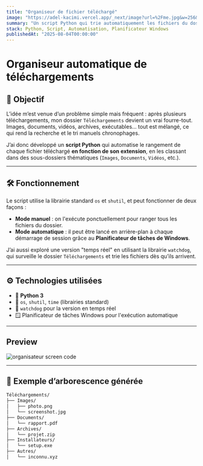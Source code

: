 ```yaml
---
title: "Organiseur de fichier téléchargé"
image: "https://adel-kacimi.vercel.app/_next/image?url=%2Fme.jpg&w=256&q=75"
summary: "Un script Python qui trie automatiquement les fichiers du dossier Téléchargements selon leur extension, avec exécution manuelle et automatisée via le planificateur de tâches Windows."
stack: Python, Script, Automatisation, Planificateur Windows
publishedAt: "2025-08-04T00:00:00"
---
```


# Organiseur automatique de téléchargements

## 🎯 Objectif

L’idée m’est venue d’un problème simple mais fréquent : après plusieurs téléchargements, mon dossier `Téléchargements` devient un vrai fourre-tout. Images, documents, vidéos, archives, exécutables… tout est mélangé, ce qui rend la recherche et le tri manuels chronophages.

J’ai donc développé un **script Python** qui automatise le rangement de chaque fichier téléchargé **en fonction de son extension**, en les classant dans des sous-dossiers thématiques (`Images`, `Documents`, `Vidéos`, etc.).

---

## 🛠️ Fonctionnement

Le script utilise la librairie standard `os` et `shutil`, et peut fonctionner de deux façons :

- **Mode manuel** : on l'exécute ponctuellement pour ranger tous les fichiers du dossier.
- **Mode automatique** : il peut être lancé en arrière-plan à chaque démarrage de session grâce au **Planificateur de tâches de Windows**.

J’ai aussi exploré une version "temps réel" en utilisant la librairie `watchdog`, qui surveille le dossier `Téléchargements` et trie les fichiers dès qu’ils arrivent.

---

## ⚙️ Technologies utilisées

- 🐍 **Python 3**
- 📁 `os`, `shutil`, `time` (librairies standard)
- 🔁 `watchdog` pour la version en temps réel
- 🪟 Planificateur de tâches Windows pour l'exécution automatique

---

## Preview

<Image
  src="/organisateur-screen-code.png"
  alt="organisateur screen code"
  width={640}
  height={500}
/>

---

## 📂 Exemple d’arborescence générée

```txt
Téléchargements/
├── Images/
│   ├── photo.png
│   └── screenshot.jpg
├── Documents/
│   └── rapport.pdf
├── Archives/
│   └── projet.zip
├── Installateurs/
│   └── setup.exe
├── Autres/
│   └── inconnu.xyz
